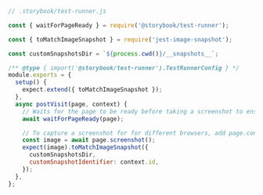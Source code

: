 ```js
// .storybook/test-runner.js

const { waitForPageReady } = require('@storybook/test-runner');

const { toMatchImageSnapshot } = require('jest-image-snapshot');

const customSnapshotsDir = `${process.cwd()}/__snapshots__`;

/** @type { import('@storybook/test-runner').TestRunnerConfig } */
module.exports = {
  setup() {
    expect.extend({ toMatchImageSnapshot });
  },
  async postVisit(page, context) {
    // Waits for the page to be ready before taking a screenshot to ensure consistent results
    await waitForPageReady(page);

    // To capture a screenshot for for different browsers, add page.context().browser().browserType().name() to get the browser name to prefix the file name
    const image = await page.screenshot();
    expect(image).toMatchImageSnapshot({
      customSnapshotsDir,
      customSnapshotIdentifier: context.id,
    });
  },
};
```
